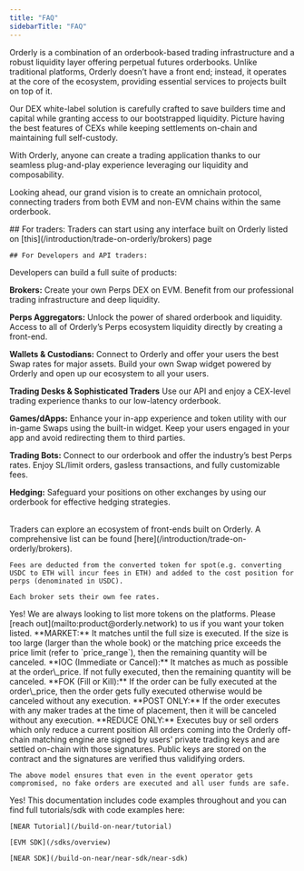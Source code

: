 ```yaml
---
title: "FAQ"
sidebarTitle: "FAQ"
---
```


<AccordionGroup>
  <Accordion title="What is Orderly?">
Orderly is a combination of an orderbook-based trading infrastructure and a robust liquidity layer offering perpetual futures orderbooks. Unlike traditional platforms, Orderly doesn’t have a front end; instead, it operates at the core of the ecosystem, providing essential services to projects built on top of it.

Our DEX white-label solution is carefully crafted to save builders time and capital while granting access to our bootstrapped liquidity. Picture having the best features of CEXs while keeping settlements on-chain and maintaining full self-custody.

With Orderly, anyone can create a trading application thanks to our seamless plug-and-play experience leveraging our liquidity and composability.

Looking ahead, our grand vision is to create an omnichain protocol, connecting traders from both EVM and non-EVM chains within the same orderbook.

  </Accordion>

  <Accordion title="How do I get started?">
  ## For traders:
    Traders can start using any interface built on Orderly listed on [this](/introduction/trade-on-orderly/brokers) page

    ## For Developers and API traders:

<CardGroup cols={2}>
  <Card title="EVM Quick Start" href="/build-on-omnichain/building-on-omnichain">
  </Card>
  <Card title="NEAR Quick Start" href="/build-on-near/building-on-near">
  </Card>
</CardGroup>
  </Accordion>

<Accordion title="What can I do on Orderly?">
  Developers can build a full suite of products:

**Brokers:** Create your own Perps DEX on EVM. Benefit from our professional trading infrastructure and deep liquidity.

**Perps Aggregators:** Unlock the power of shared orderbook and liquidity. Access to all of Orderly’s Perps ecosystem liquidity directly by creating a front-end.

**Wallets & Custodians:** Connect to Orderly and offer your users the best Swap rates for major assets. Build your own Swap widget powered by Orderly and open up our ecosystem to all your users.

**Trading Desks & Sophisticated Traders** Use our API and enjoy a CEX-level trading experience thanks to our low-latency orderbook.

**Games/dApps:** Enhance your in-app experience and token utility with our in-game Swaps using the built-in widget. Keep your users engaged in your app and avoid redirecting them to third parties.

**Trading Bots:** Connect to our orderbook and offer the industry’s best Perps rates. Enjoy SL/limit orders, gasless transactions, and fully customizable fees.

**Hedging:** Safeguard your positions on other exchanges by using our orderbook for effective hedging strategies.

<br />
Traders can explore an ecosystem of front-ends built on Orderly. A comprehensive list can be found [here](/introduction/trade-on-orderly/brokers).
</Accordion>
  
  <Accordion title="How are trading fees calculated/charged?">

    Fees are deducted from the converted token for spot(e.g. converting USDC to ETH will incur fees in ETH) and added to the cost position for perps (denominated in USDC).

    Each broker sets their own fee rates.

  </Accordion>

<Accordion title="Can I list my token on Orderly?">
  Yes! We are always looking to list more tokens on the platforms. Please [reach
  out](mailto:product@orderly.network) to us if you want your token listed.
</Accordion>

<Accordion title="What are the different order types?">
  **MARKET:** It matches until the full size is executed. If the size is too large (larger than the
  whole book) or the matching price exceeds the price limit (refer to `price_range`), then the
  remaining quantity will be canceled. **IOC (Immediate or Cancel):** It matches as much as possible
  at the order\_price. If not fully executed, then the remaining quantity will be canceled. **FOK
  (Fill or Kill):** If the order can be fully executed at the order\_price, then the order gets
  fully executed otherwise would be canceled without any execution. **POST ONLY:** If the order
  executes with any maker trades at the time of placement, then it will be canceled without any
  execution. **REDUCE ONLY:** Executes buy or sell orders which only reduce a current position
</Accordion>

  <Accordion title="How do you ensure no fake orders are settled on-chain?">
    All orders coming into the Orderly off-chain matching engine are signed by users' private trading keys and are settled on-chain with those signatures. Public keys are stored on the contract and the signatures are verified thus validifying orders.

    The above model ensures that even in the event operator gets compromised, no fake orders are executed and all user funds are safe.

  </Accordion>

  <Accordion title="Are there code examples or tutorials for how to build on Orderly?">
    Yes! This documentation includes code examples throughout and you can find full tutorials/sdk with code examples here:

    [NEAR Tutorial](/build-on-near/tutorial)

    [EVM SDK](/sdks/overview)

    [NEAR SDK](/build-on-near/near-sdk/near-sdk)

  </Accordion>

</AccordionGroup>
